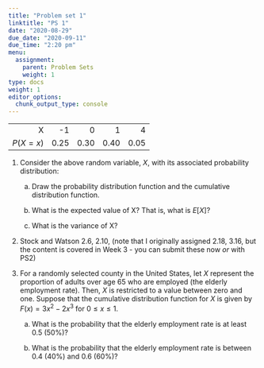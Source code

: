 ```yaml
---
title: "Problem set 1"
linktitle: "PS 1"
date: "2020-08-29"
due_date: "2020-09-11"
due_time: "2:20 pm"
menu:
  assignment:
    parent: Problem Sets
    weight: 1
type: docs
weight: 1
editor_options: 
  chunk_output_type: console
---
```

    
   ||||||
| ----------: |  ----------: | ----------: | ----------: | ----------: |  
      |    X     |   -1   |  0   |   1    |  4|
|       $P(X=x)$ |  0.25  | 0.30 |  0.40  | 0.05|




1.  Consider the above random variable, $X$, with its associated
    probability distribution:

    a.  Draw the probability distribution function and the cumulative
        distribution function.

    b.  What is the expected value of X? That is, what is $E[X]$?

    c.  What is the variance of X?

2.  Stock and Watson 2.6, 2.10, (note that I originally assigned 2.18, 3.16, but the content is covered in Week 3 - you can submit these now _or_ with PS2) 

3.  For a randomly selected county in the United States, let $X$
    represent the proportion of adults over age 65 who are employed (the
    elderly employment rate). Then, $X$ is restricted to a value between
    zero and one. Suppose that the cumulative distribution function for
    $X$ is given by $F(x) = 3x^2 - 2x^3$ for $0 \leq x \leq 1$.

    a.  What is the probability that the elderly employment rate is at
        least 0.5 (50%)?

    b.  What is the probability that the elderly employment rate is
        between 0.4 (40%) and 0.6 (60%)?


